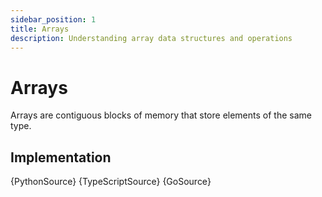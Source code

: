 ```yaml
---
sidebar_position: 1
title: Arrays
description: Understanding array data structures and operations
---
```



# Arrays

Arrays are contiguous blocks of memory that store elements of the same type.

## Implementation

<Tabs>
  <TabItem value="py" label="Python">
    <CodeBlock language="python">{PythonSource}</CodeBlock>
  </TabItem>
  <TabItem value="ts" label="TypeScript">
    <CodeBlock language="typescript">{TypeScriptSource}</CodeBlock>
  </TabItem>
  <TabItem value="go" label="Golang">
    <CodeBlock language="go">{GoSource}</CodeBlock>
  </TabItem>
</Tabs> 